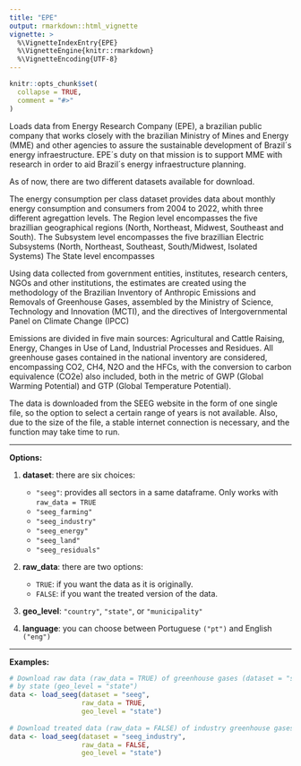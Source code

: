 ```yaml
---
title: "EPE"
output: rmarkdown::html_vignette
vignette: >
  %\VignetteIndexEntry{EPE}
  %\VignetteEngine{knitr::rmarkdown}
  %\VignetteEncoding{UTF-8}
---
```


```r
knitr::opts_chunk$set(
  collapse = TRUE,
  comment = "#>"
)
```

Loads data from Energy Research Company (EPE), a brazilian public company that works closely with the brazilian Ministry of Mines and Energy (MME) and other agencies to assure the sustainable development of Brazil´s energy infraestructure. EPE´s duty on that mission is to support MME with research in order to aid Brazil´s energy infraestructure planning.

As of now, there are two different datasets available for download.

The energy consumption per class dataset provides data about monthly energy consumption and consumers from 2004 to 2022, whith three different agregattion levels. 
The Region level encompasses the five brazillian geographical regions (North, Northeast, Midwest, Southeast and South).
The Subsystem level encompasses the five brazillian Electric Subsystems (North, Northeast, Southeast, South/Midwest, Isolated Systems)
The State level encompasses 

Using data collected from government entities, institutes, research centers, NGOs and other institutions, the estimates are created using the methodology of the Brazilian Inventory of Anthropic Emissions and Removals of Greenhouse Gases, assembled by the Ministry of Science, Technology and Innovation (MCTI), and the directives of Intergovernmental Panel on Climate Change (IPCC)

Emissions are divided in five main sources: Agricultural and Cattle Raising, Energy, Changes in Use of Land, Industrial Processes and Residues. All greenhouse gases contained in the national inventory are considered, encompassing CO2, CH4, N2O and the HFCs, with the conversion to carbon equivalence (CO2e) also included, both in the metric of GWP (Global Warming Potential) and GTP (Global Temperature Potential).

The data is downloaded from the SEEG website in the form of one single file, so the option to select a certain range of years is not available. Also, due to the size of the file, a stable internet connection is necessary, and the function may take time to run. 

***
**Options:**

  1. **dataset**: there are six choices:
      * `"seeg"`: provides all sectors in a same dataframe. Only works with `raw_data = TRUE`
      * `"seeg_farming"`
      * `"seeg_industry"`
      * `"seeg_energy"`
      * `"seeg_land"`
      * `"seeg_residuals"`

  2. **raw_data**: there are two options:
      * `TRUE`: if you want the data as it is originally.
      * `FALSE`: if you want the treated version of the data. 
      
  3. **geo_level**: `"country"`, `"state"`, or `"municipality"`

  4. **language**: you can choose between Portuguese `("pt")` and English `("eng")`
  
***

**Examples:**  
  
```r
# Download raw data (raw_data = TRUE) of greenhouse gases (dataset = "seeg") 
# by state (geo_level = "state")
data <- load_seeg(dataset = "seeg", 
                  raw_data = TRUE,
                  geo_level = "state")
  
# Download treated data (raw_data = FALSE) of industry greenhouse gases (dataset = "seeg_industry")
data <- load_seeg(dataset = "seeg_industry", 
                  raw_data = FALSE,
                  geo_level = "state")
```
